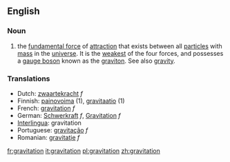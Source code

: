 ==English==

=== Noun ===

# {{physics}} the [[fundamental force]] of [[attraction]] that exists between all [[particle]]s with [[mass]] in the [[universe]].  It is the [[weakest]] of the four forces, and possesses a [[gauge boson]] known as the [[graviton]].  See also [[gravity]].

=== Translations ===
*Dutch: [[zwaartekracht]] ''f''
*Finnish: [[painovoima]] (1), [[gravitaatio]] (1)
*French: [[gravitation]] ''f''
*German: [[Schwerkraft]] ''f'', [[Gravitation]] ''f''
*[[Interlingua]]: gravitation
*Portuguese: [[gravitação]] ''f''
*Romanian: [[gravitaţie]] ''f''

[[fr:gravitation]]
[[it:gravitation]]
[[pl:gravitation]]
[[zh:gravitation]]